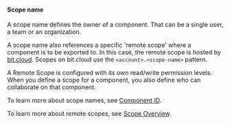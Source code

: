 #### Scope name

A scope name defines the owner of a component. That can be a single user, a team or an organization.

A scope name also references a specific 'remote scope' where a component is to be exported to. In this case, the remote scope is hosted by [bit.cloud](https://bit.cloud).
Scopes on bit.cloud use the `<account>.<scope-name>` pattern.

A Remote Scope is configured with its own read/write permission levels. When you define a scope for a component, you also define who can collaborate on that component.

To learn more about scope names, see [Component ID](https://bit.dev/docs/components/structure/component-id).

To learn more about remote scopes, see [Scope Overview](https://bit.dev/docs/scope/scope-overview).
